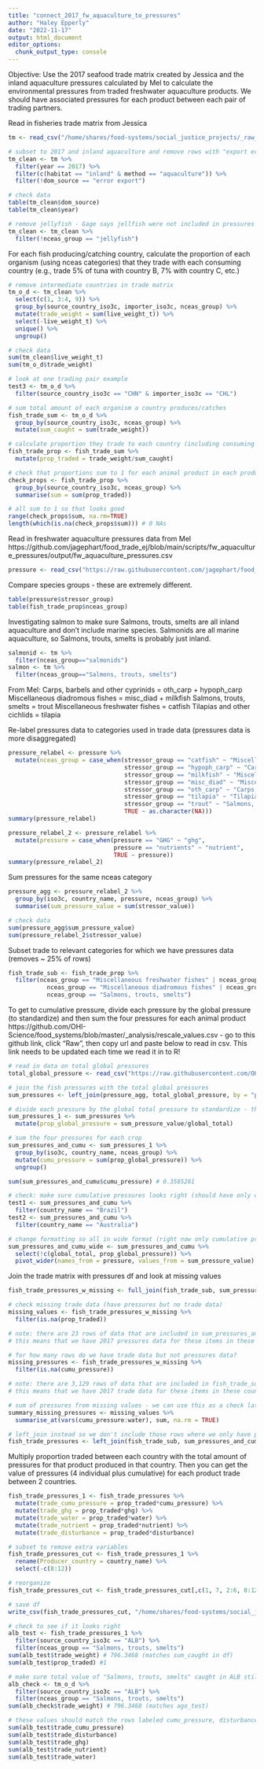 ```yaml
---
title: "connect_2017_fw_aquaculture_to_pressures"
author: "Haley Epperly"
date: "2022-11-17"
output: html_document
editor_options: 
  chunk_output_type: console
---
```


Objective: Use the 2017 seafood trade matrix created by Jessica and the inland aquaculture pressures calculated by Mel to calculate the environmental pressures from traded freshwater aquaculture products. We should have associated pressures for each product between each pair of trading partners.

Read in fisheries trade matrix from Jessica
```r
tm <- read_csv("/home/shares/food-systems/social_justice_projects/_raw_data/aquatic_food_trade/20221011_nceas_ARTIS_snet.csv")

# subset to 2017 and inland aquaculture and remove rows with "export error" in dom source
tm_clean <- tm %>% 
  filter(year == 2017) %>% 
  filter(c(habitat == "inland" & method == "aquaculture")) %>% 
  filter(!dom_source == "error export")

# check data
table(tm_clean$dom_source)
table(tm_clean$year)

# remove jellyfish - Gage says jellfish were not included in pressures or mariculture or fisheries data
tm_clean <- tm_clean %>% 
  filter(!nceas_group == "jellyfish")
```


For each fish producing/catching country, calculate the proportion of each organism (using nceas categories) that they trade with each consuming country (e.g., trade 5% of tuna with country B, 7% with country C, etc.)
```r
# remove intermediate countries in trade matrix
tm_o_d <- tm_clean %>% 
  select(c(1, 3:4, 9)) %>% 
  group_by(source_country_iso3c, importer_iso3c, nceas_group) %>% 
  mutate(trade_weight = sum(live_weight_t)) %>% 
  select(-live_weight_t) %>% 
  unique() %>% 
  ungroup()

# check data
sum(tm_clean$live_weight_t)
sum(tm_o_d$trade_weight)

# look at one trading pair example
test3 <- tm_o_d %>% 
  filter(source_country_iso3c == "CHN" & importer_iso3c == "CHL")

# sum total amount of each organism a country produces/catches
fish_trade_sum <- tm_o_d %>% 
  group_by(source_country_iso3c, nceas_group) %>% 
  mutate(sum_caught = sum(trade_weight))

# calculate proportion they trade to each country (including consuming themselves)
fish_trade_prop <- fish_trade_sum %>% 
  mutate(prop_traded = trade_weight/sum_caught)

# check that proportions sum to 1 for each animal product in each producing country
check_props <- fish_trade_prop %>% 
  group_by(source_country_iso3c, nceas_group) %>% 
  summarise(sum = sum(prop_traded))

# all sum to 1 so that looks good
range(check_props$sum, na.rm=TRUE)
length(which(is.na(check_props$sum))) # 0 NAs
```


Read in freshwater aquaculture pressures data from Mel
https://github.com/jagephart/food_trade_ej/blob/main/scripts/fw_aquaculture_pressures/output/fw_aquaculture_pressures.csv
```r
pressure <- read_csv("https://raw.githubusercontent.com/jagephart/food_trade_ej/main/scripts/fw_aquaculture_pressures/output/fw_aquaculture_pressures.csv?token=GHSAT0AAAAAABXM6CBM4SXKH6YX3TTMUDRYY3WPXTQ")
```


Compare species groups - these are extremely different. 
```r
table(pressure$stressor_group)
table(fish_trade_prop$nceas_group)
```


Investigating salmon to make sure Salmons, trouts, smelts are all inland aquaculture and don't include marine species.
Salmonids are all marine aquaculture, so Salmons, trouts, smelts is probably just inland.
```r
salmonid <- tm %>% 
  filter(nceas_group=="salmonids")
salmon <- tm %>% 
  filter(nceas_group=="Salmons, trouts, smelts")
```


From Mel:
Carps, barbels and other cyprinids = oth_carp + hypoph_carp
Miscellaneous diadromous fishes = misc_diad + milkfish
Salmons, trouts, smelts = trout
Miscellaneous freshwater fishes = catfish
Tilapias and other cichlids = tilapia

Re-label pressures data to categories used in trade data (pressures data is more disaggregated)
```r
pressure_relabel <- pressure %>% 
  mutate(nceas_group = case_when(stressor_group == "catfish" ~ "Miscellaneous freshwater fishes",
                                 stressor_group == "hypoph_carp" ~ "Carps, barbels and other cyprinids",
                                 stressor_group == "milkfish" ~ "Miscellaneous diadromous fishes",
                                 stressor_group == "misc_diad" ~ "Miscellaneous diadromous fishes",
                                 stressor_group == "oth_carp" ~ "Carps, barbels and other cyprinids",
                                 stressor_group == "tilapia" ~ "Tilapias and other cichlids",
                                 stressor_group == "trout" ~ "Salmons, trouts, smelts",
                                 TRUE ~ as.character(NA)))
summary(pressure_relabel)

pressure_relabel_2 <- pressure_relabel %>% 
  mutate(pressure = case_when(pressure == "GHG" ~ "ghg",
                              pressure == "nutrients" ~ "nutrient",
                              TRUE ~ pressure))
summary(pressure_relabel_2)
```


Sum pressures for the same nceas category
```r
pressure_agg <- pressure_relabel_2 %>% 
  group_by(iso3c, country_name, pressure, nceas_group) %>% 
  summarise(sum_pressure_value = sum(stressor_value))

# check data
sum(pressure_agg$sum_pressure_value)
sum(pressure_relabel_2$stressor_value)
```


Subset trade to relevant categories for which we have pressures data (removes ~ 25% of rows)
```r
fish_trade_sub <- fish_trade_prop %>% 
  filter(nceas_group == "Miscellaneous freshwater fishes" | nceas_group == "Carps, barbels and other cyprinids" |
           nceas_group == "Miscellaneous diadromous fishes" | nceas_group == "Tilapias and other cichlids" |
           nceas_group == "Salmons, trouts, smelts")
```


To get to cumulative pressure, divide each pressure by the global pressure (to standardize) and then sum the four pressures for each animal product
https://github.com/OHI-Science/food_systems/blob/master/_analysis/rescale_values.csv
- go to this github link, click "Raw", then copy url and paste below to read in csv. 
This link needs to be updated each time we read it in to R!
```r
# read in data on total global pressures
total_global_pressure <- read_csv("https://raw.githubusercontent.com/OHI-Science/food_systems/master/_analysis/rescale_values.csv?token=GHSAT0AAAAAABXM6CBNMMDINGAOMTDKGFCKY3WR7GA")

# join the fish pressures with the total global pressures
sum_pressures <- left_join(pressure_agg, total_global_pressure, by = "pressure")

# divide each pressure by the global total pressure to standardize - this includes total pressures from all crops and animal products
sum_pressures_1 <- sum_pressures %>% 
  mutate(prop_global_pressure = sum_pressure_value/global_total)

# sum the four pressures for each crop
sum_pressures_and_cumu <- sum_pressures_1 %>% 
  group_by(iso3c, country_name, nceas_group) %>% 
  mutate(cumu_pressure = sum(prop_global_pressure)) %>% 
  ungroup()

sum(sum_pressures_and_cumu$cumu_pressure) # 0.3585281

# check: make sure cumulative pressures looks right (should have only one cumu pressure value for each crop product in each country)
test1 <- sum_pressures_and_cumu %>% 
  filter(country_name == "Brazil")
test2 <- sum_pressures_and_cumu %>% 
  filter(country_name == "Australia")

# change formatting so all in wide format (right now only cumulative pressure is in wide format and other pressures are in long format)
sum_pressures_and_cumu_wide <- sum_pressures_and_cumu %>% 
  select(!c(global_total, prop_global_pressure)) %>% 
  pivot_wider(names_from = pressure, values_from = sum_pressure_value)
```


Join the trade matrix with pressures df and look at missing values
```r
fish_trade_pressures_w_missing <- full_join(fish_trade_sub, sum_pressures_and_cumu_wide, by = c("source_country_iso3c" = "iso3c", "nceas_group" = "nceas_group"))

# check missing trade data (have pressures but no trade data)
missing_values <- fish_trade_pressures_w_missing %>% 
  filter(is.na(prop_traded))

# note: there are 23 rows of data that are included in sum_pressures_and_cumu_wide, but not in fish_trade_sub
# this means that we have 2017 pressures data for these items in these countries, but they are not in Jessica's trade matrix.

# for how many rows do we have trade data but not pressures data?
missing_pressures <- fish_trade_pressures_w_missing %>% 
  filter(is.na(cumu_pressure))

# note: there are 3,129 rows of data that are included in fish_trade_sub, but not in sum_pressures_and_cumu_wide
# this means that we have 2017 trade data for these items in these countries, but we don't have pressures data for them

# sum of pressures from missing values - we can use this as a check later
summary_missing_pressures <- missing_values %>% 
  summarise_at(vars(cumu_pressure:water), sum, na.rm = TRUE)

# left_join instead so we don't include those rows where we only have pressures data, but no trade
fish_trade_pressures <- left_join(fish_trade_sub, sum_pressures_and_cumu_wide, by = c("source_country_iso3c" = "iso3c", "nceas_group" = "nceas_group"))
```


Multiply proportion traded between each country with the total amount of pressures for that product produced in that country. Then you can get the value of pressures (4 individual plus cumulative) for each product trade between 2 countries.
```r
fish_trade_pressures_1 <- fish_trade_pressures %>% 
  mutate(trade_cumu_pressure = prop_traded*cumu_pressure) %>% 
  mutate(trade_ghg = prop_traded*ghg) %>% 
  mutate(trade_water = prop_traded*water) %>% 
  mutate(trade_nutrient = prop_traded*nutrient) %>% 
  mutate(trade_disturbance = prop_traded*disturbance)

# subset to remove extra variables
fish_trade_pressures_cut <- fish_trade_pressures_1 %>% 
  rename(Producer_country = country_name) %>% 
  select(-c(8:12))

# reorganize
fish_trade_pressures_cut <- fish_trade_pressures_cut[,c(1, 7, 2:6, 8:12)]

# save df
write_csv(fish_trade_pressures_cut, "/home/shares/food-systems/social_justice_projects/food_trade_ej/data/inland_aquaculture_products_trade_matrix_w_pressures.csv")

# check to see if it looks right
alb_test <- fish_trade_pressures_1 %>% 
  filter(source_country_iso3c == "ALB") %>% 
  filter(nceas_group == "Salmons, trouts, smelts")
sum(alb_test$trade_weight) # 796.3468 (matches sum_caught in df)
sum(alb_test$prop_traded) #1

# make sure total value of "Salmons, trouts, smelts" caught in ALB still matches original data
alb_check <- tm_o_d %>% 
  filter(source_country_iso3c == "ALB") %>% 
  filter(nceas_group == "Salmons, trouts, smelts")
sum(alb_check$trade_weight) # 796.3468 (matches ago_test)

# these values should match the rows labeled cumu_pressure, disturbance, ghg, nutrient, and water in alb_test
sum(alb_test$trade_cumu_pressure)
sum(alb_test$trade_disturbance)
sum(alb_test$trade_ghg)
sum(alb_test$trade_nutrient)
sum(alb_test$trade_water)
```



